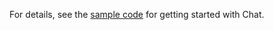 <PlatformWrapper platform="flutter">

For details, see the [sample code](https://github.com/AgoraIO/Agora-Chat-API-Examples/tree/main/chat_flutter) for getting started with Chat.

</PlatformWrapper>
